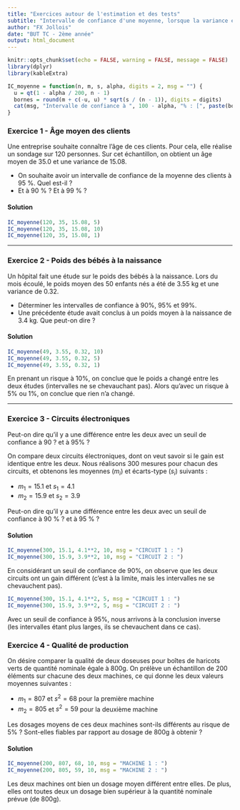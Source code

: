 ```yaml
---
title: "Exercices autour de l'estimation et des tests"
subtitle: "Intervalle de confiance d'une moyenne, lorsque la variance est inconnue"
author: "FX Jollois"
date: "BUT TC - 2ème année"
output: html_document
---
```


```r
knitr::opts_chunk$set(echo = FALSE, warning = FALSE, message = FALSE)
library(dplyr)
library(kableExtra)

IC_moyenne = function(n, m, s, alpha, digits = 2, msg = "") {
  u = qt(1 - alpha / 200, n - 1)
  bornes = round(m + c(-u, u) * sqrt(s / (n - 1)), digits = digits)
  cat(msg, "Intervalle de confiance à ", 100 - alpha, "% : [", paste(bornes, collapse = "; "), "]\n", sep = "")
}
```

### Exercice 1 - Âge moyen des clients

Une entreprise souhaite connaître l'âge de ces clients. Pour cela, elle réalise un sondage sur 120 personnes. Sur cet échantillon, on obtient un âge moyen de 35.0 et une variance de 15.08.

- On souhaite avoir un intervalle de confiance de la moyenne des clients à 95 %. Quel est-il ?
- Et à 90 % ? Et à 99 % ?

#### Solution

```r
IC_moyenne(120, 35, 15.08, 5)
IC_moyenne(120, 35, 15.08, 10)
IC_moyenne(120, 35, 15.08, 1)
```

<hr>

### Exercice 2 - Poids des bébés à la naissance

Un hôpital fait une étude sur le poids des bébés à la naissance. Lors du mois écoulé, le poids moyen des 50 enfants nés a été de 3.55 kg et une variance de 0.32.

- Déterminer les intervalles de confiance à 90%, 95% et 99%.
- Une précédente étude avait conclus à un poids moyen à la naissance de 3.4 kg. Que peut-on dire ?

#### Solution

```r
IC_moyenne(49, 3.55, 0.32, 10)
IC_moyenne(49, 3.55, 0.32, 5)
IC_moyenne(49, 3.55, 0.32, 1)
```

En prenant un risque à 10%, on conclue que le poids a changé entre les deux études (intervalles ne se chevauchant pas). Alors qu'avec un risque à 5% ou 1%, on conclue que rien n'a changé.

<hr>

### Exercice 3 - Circuits électroniques

Peut-on dire qu'il y a une différence entre les deux avec un seuil de confiance à $90%$ ? et à $95\%$ ?

On compare deux circuits électroniques, dont on veut savoir si le gain est identique entre les deux. Nous réalisons 300 mesures pour chacun des circuits, et obtenons les moyennes ($m_i$) et écarts-type ($s_i$) suivants :

- $m_1 = 15.1$ et $s_1 = 4.1$
- $m_2 = 15.9$ et $s_2 = 3.9$

Peut-on dire qu'il y a une différence entre les deux avec un seuil de confiance à 90 % ? et à 95 % ?

#### Solution

```r
IC_moyenne(300, 15.1, 4.1**2, 10, msg = "CIRCUIT 1 : ")
IC_moyenne(300, 15.9, 3.9**2, 10, msg = "CIRCUIT 2 : ")
```

En considérant un seuil de confiance de 90%, on observe que les deux circuits ont un gain différent (c'est à la limite, mais les intervalles ne se chevauchent pas).


```r
IC_moyenne(300, 15.1, 4.1**2, 5, msg = "CIRCUIT 1 : ")
IC_moyenne(300, 15.9, 3.9**2, 5, msg = "CIRCUIT 2 : ")
```

Avec un seuil de confiance à 95%, nous arrivons à la conclusion inverse (les intervalles étant plus larges, ils se chevauchent dans ce cas).

### Exercice 4 - Qualité de production

On désire comparer la qualité de deux doseuses pour boîtes de haricots verts de quantité nominale égale à 800g. On prélève un échantillon de 200 éléments sur chacune des deux machines, ce qui donne les deux valeurs moyennes suivantes :

- $m_1 = 807$ et $s^2 = 68$ pour la première machine
- $m_2 = 805$ et $s^2 = 59$ pour la deuxième machine

Les dosages moyens de ces deux machines sont-ils différents au risque de $5\%$ ? Sont-elles fiables par rapport au dosage de 800g à obtenir ?

#### Solution

```r
IC_moyenne(200, 807, 68, 10, msg = "MACHINE 1 : ")
IC_moyenne(200, 805, 59, 10, msg = "MACHINE 2 : ")
```

Les deux machines ont bien un dosage moyen différent entre elles. De plus, elles ont toutes deux un dosage bien supérieur à la quantité nominale prévue (de 800g).



